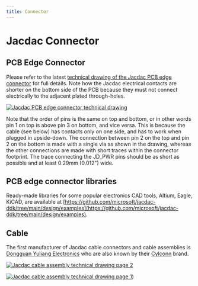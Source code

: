 ```yaml
---
title: Connector
---
```


# Jacdac Connector

## PCB Edge Connector

Please refer to the latest [technical drawing of the Jacdac PCB edge connector](https://github.com/microsoft/jacdac-ddk/blob/main/connector/JACDAC_PCB_Edge_Connector_Drawing_JD-PEC-02_rev_05.pdf)
for full details. Note how the Jacdac electrical contacts are shorter on the bottom side of the PCB because they must not connect electrically to the adjacent plated through-holes.

[![Jacdac PCB edge connector technical drawing](../images/JACDAC_PCB_Edge_Connector_Drawing_JD-PEC-02_rev_05.png)](https://github.com/microsoft/jacdac-ddk/blob/main/connector/JACDAC_PCB_Edge_Connector_Drawing_JD-PEC-02_rev_05.pdf)

Note that the order of pins is the same on top and bottom, or in other words pin 1 on top is above pin 3 on bottom, and vice versa.
This is because the cable (see below) has contacts only on one side, and has to work when plugged in upside-down.
The connection between pin 2 on the top and pin 2 on the bottom is made with a single via as shown in the drawing, whereas the other connections are made with short traces within the connector footprint. The trace connecting the JD_PWR pins should be as short as possible and at least 0.29mm (0.012") wide.

## PCB edge connector libraries

Ready-made libraries for some popular electronics CAD tools, Altium, Eagle, KiCAD, are available at [https://github.com/microsoft/jacdac-ddk/tree/main/design/examples](https://github.com/microsoft/jacdac-ddk/tree/main/design/examples).

## Cable

The first manufacturer of Jacdac cable connectors and cable assemblies is [Dongguan Yuliang Electronics](http://dgyuliang.net/) who are also known by their [Cylconn](http://www.cylconn.com/) brand.

[![Jacdac cable assembly technical drawing page 2](../images/JACDAC-Connector-by-Yuliang-2020-11-28-page2.png)](https://github.com/microsoft/jacdac-ddk/blob/main/connector/JACDAC-Connector-by-Yuliang-2020-11-28.pdf)

[![Jacdac cable assembly technical drawing page 1](../images/JACDAC-Connector-by-Yuliang-2020-11-28-page1.png)](https://github.com/microsoft/jacdac-ddk/blob/main/connector/JACDAC-Connector-by-Yuliang-2020-11-28.pdf))
